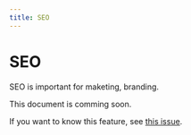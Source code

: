 ```yaml
---
title: SEO
---
```


# SEO

SEO is important for maketing, branding.

This document is comming soon.

If you want to know this feature, see [this issue](https://github.com/unimal-jp/spear/pull/106).
